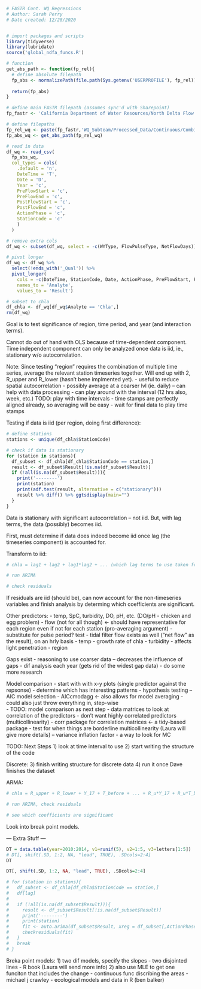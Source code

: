 ```r
# FASTR Cont. WQ Regressions
# Author: Sarah Perry
# Date created: 12/28/2020


# import packages and scripts
library(tidyverse)
library(lubridate)
source('global_ndfa_funcs.R')
```

```r
# function
get_abs_path <- function(fp_rel){
  # define absolute filepath
  fp_abs <- normalizePath(file.path(Sys.getenv('USERPROFILE'), fp_rel))
  
  return(fp_abs)
}

# define main FASTR filepath (assumes sync'd with Sharepoint)
fp_fastr <- 'California Department of Water Resources/North Delta Flow Action - Documents/'

# define filepaths 
fp_rel_wq <- paste(fp_fastr,'WQ_Subteam/Processed_Data/Continuous/Combined_Files/combined_flow.csv', sep = '')
fp_abs_wq <- get_abs_path(fp_rel_wq)

# read in data
df_wq <- read_csv(
  fp_abs_wq,
  col_types = cols(
    .default = 'n',
    DateTime = 'T',
    Date = 'D',
    Year = 'c',
    PreFlowStart = 'c',
    PreFlowEnd = 'c',
    PostFlowStart = 'c',
    PostFlowEnd = 'c',
    ActionPhase = 'c',
    StationCode = 'c'
    )
  )

# remove extra cols
df_wq <- subset(df_wq, select = -c(WYType, FlowPulseType, NetFlowDays))

# pivot longer
df_wq <- df_wq %>% 
  select(!ends_with('_Qual')) %>% 
  pivot_longer(
    cols = -c(DateTime, StationCode, Date, ActionPhase, PreFlowStart, PreFlowEnd, PostFlowStart, PostFlowEnd, Year),
    names_to = 'Analyte',
    values_to = 'Result')

# subset to chla
df_chla <- df_wq[df_wq$Analyte == 'Chla',]
rm(df_wq)
```

Goal is to test significance of region, time period, and year (and interaction terms).

Cannot do out of hand with OLS because of time-dependent component. Time independent component can only be analyzed once data is iid, ie., stationary w/o autocorrelation.

Note: Since testing "region" requires the combination of multiple time series, average the relevant station timeseries together. Will end up with 2, R_upper and R_lower (hasn't bene implmented yet).
  - useful to reduce spatial autocorrelation
  - possibly average at a coarser lvl (ie. daily) -- can help with data processing
    - can play around with the interval (12 hrs also, week, etc.) TODO: play with time intervals
  - time stamps are perfectly aligned already, so averaging will be easy
  - wait for final data to play time stamps

Testing if data is iid (per region, doing first difference):
```r
# define stations
stations <- unique(df_chla$StationCode)

# check if data is stationary
for (station in stations){
  df_subset <- df_chla[df_chla$StationCode == station,]
  result <- df_subset$Result[!is.na(df_subset$Result)]
  if (!all(is.na(df_subset$Result))){
    print('--------')
    print(station)
    print(adf.test(result, alternative = c("stationary")))
    result %>% diff() %>% ggtsdisplay(main="")
  }
}
```
Data is stationary with significant autocorrelation -- not iid. But, with lag terms, the data (possibly) becomes iid.

First, must determine if data does indeed become iid once lag (the timeseries component) is accounted for.

Transform to iid:
```r
# chla = lag1 + lag2 + lag1*lag2 + ... (which lag terms to use taken from ACF plot)

# run ARIMA

# check residuals
```

If residuals are iid (should be), can now account for the non-timeseries variables and finish analysis by determing which coefficients are significant.

Other predictors:
  - temp, SpC, turbidity, DO, pH, etc. (DO/pH - chicken and egg problem)
  - flow (not for all though) <- should have representative for each region even if not for each station (pro-averaging argument)
      - substitute for pulse period? test
      - tidal filter flow exists as well ("net flow" as the result), on an hrly basis
  - temp - growth rate of chla
  - turbidity - affects light penetration
  - region
  
Gaps exist
  - reasoning to use coarser data -- decreases the influence of gaps
  - dif analysis each year (gets rid of the widest gap data)
  - do some more research

Model comparison
  - start with with x-y plots (single predictor against the repsonse)
    - determine which has interesting patterns
  - hypothesis testing -- AIC model selection
    - AICcmodagg <- also allows for model averaging 
  - could also just throw everything in, step-wise  
  - TODO: model comparison as next step
  - data matrices to look at correlation of the predictors
    - don't want highly correlated predictors (multicollinearity)
    - corr package for correlation matrices <- a tidy-based package
  - test for when things are borderline multicollinearity (Laura will give more details) -- variance inflation factor
    - a way to look for MC
    
    
TODO: Next Steps
  1) look at time interval to use
  2) start writing the structure of the code
  
  Discrete:
  3) finish writing structure for discrete data
  4) run it once Dave finishes the dataset
    

ARMA:
```r
# chla = R_upper + R_lower + Y_17 + T_before + ... + R_u*Y_17 + R_u*T_before + ... + lag1 + lag2 + lag1*lag2...

# run ARIMA, check residuals

# see which coefficients are significant
```

Look into break point models.

--- Extra Stuff ---
```r
DT = data.table(year=2010:2014, v1=runif(5), v2=1:5, v3=letters[1:5])
# DT[, shift(.SD, 1:2, NA, "lead", TRUE), .SDcols=2:4]
DT
```
```r
DT[, shift(.SD, 1:2, NA, "lead", TRUE), .SDcols=2:4]
```

```r
# for (station in stations){
#   df_subset <- df_chla[df_chla$StationCode == station,]
#   df[lag]
#   
#   if (!all(is.na(df_subset$Result))){
#     result <- df_subset$Result[!is.na(df_subset$Result)]
#     print('--------')
#     print(station)
#     fit <- auto.arima(df_subset$Result, xreg = df_subset[,ActionPhase]) #binary encode
#     checkresiduals(fit)
#   }
#   break
# }
```


Breka point models:
1) two dif models, specify the slopes
  - two disjointed lines
  - R book (Laura will send more info)
2) also use MLE to get one funciton that includes the change
  - continuous func discribing the areas
  - michael j crawley
  - ecological models and data in R (ben balker)
